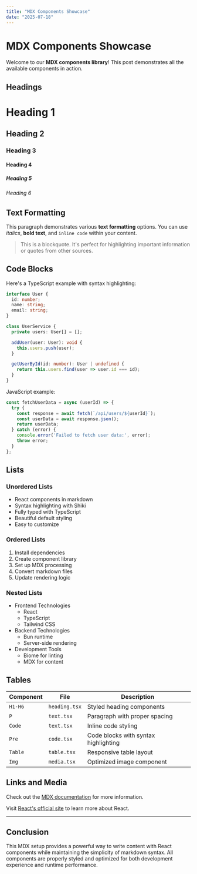 ```yaml
---
title: "MDX Components Showcase"
date: "2025-07-18"
---
```


# MDX Components Showcase

Welcome to our **MDX components library**! This post demonstrates all the available components in action.

## Headings

# Heading 1
## Heading 2  
### Heading 3
#### Heading 4
##### Heading 5
###### Heading 6

## Text Formatting

This paragraph demonstrates various **text formatting** options. You can use *italics*, **bold text**, and `inline code` within your content.

> This is a blockquote. It's perfect for highlighting important information or quotes from other sources.

## Code Blocks

Here's a TypeScript example with syntax highlighting:

```typescript
interface User {
  id: number;
  name: string;
  email: string;
}

class UserService {
  private users: User[] = [];

  addUser(user: User): void {
    this.users.push(user);
  }

  getUserById(id: number): User | undefined {
    return this.users.find(user => user.id === id);
  }
}
```

JavaScript example:

```javascript
const fetchUserData = async (userId) => {
  try {
    const response = await fetch(`/api/users/${userId}`);
    const userData = await response.json();
    return userData;
  } catch (error) {
    console.error('Failed to fetch user data:', error);
    throw error;
  }
};
```

## Lists

### Unordered Lists

- React components in markdown
- Syntax highlighting with Shiki  
- Fully typed with TypeScript
- Beautiful default styling
- Easy to customize

### Ordered Lists

1. Install dependencies
2. Create component library
3. Set up MDX processing
4. Convert markdown files
5. Update rendering logic

### Nested Lists

- Frontend Technologies
  - React
  - TypeScript
  - Tailwind CSS
- Backend Technologies  
  - Bun runtime
  - Server-side rendering
- Development Tools
  - Biome for linting
  - MDX for content

## Tables

| Component | File | Description |
|-----------|------|-------------|
| `H1-H6` | `heading.tsx` | Styled heading components |
| `P` | `text.tsx` | Paragraph with proper spacing |
| `Code` | `text.tsx` | Inline code styling |
| `Pre` | `code.tsx` | Code blocks with syntax highlighting |
| `Table` | `table.tsx` | Responsive table layout |
| `Img` | `media.tsx` | Optimized image component |

## Links and Media

Check out the [MDX documentation](https://mdxjs.com) for more information.

Visit [React's official site](https://react.dev) to learn more about React.

---

## Conclusion

This MDX setup provides a powerful way to write content with React components while maintaining the simplicity of markdown syntax. All components are properly styled and optimized for both development experience and runtime performance.
